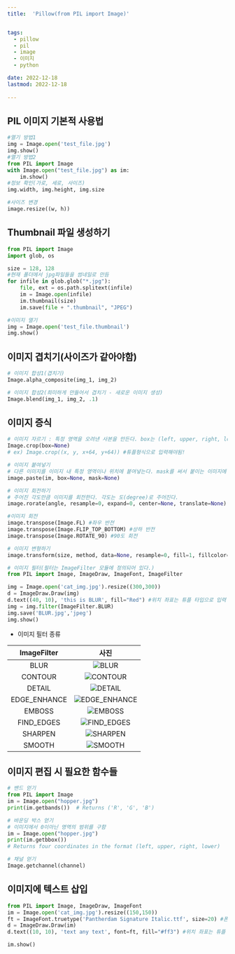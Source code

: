 ```yaml
---
title:  'Pillow(from PIL import Image)'


tags:
  - pillow
  - pil
  - image
  - 이미지
  - python

date: 2022-12-18
lastmod: 2022-12-18
 
---
```


## PIL 이미지 기본적 사용법

```python
#열기 방법1
img = Image.open('test_file.jpg') 
img.show()
#열기 방법2
from PIL import Image
with Image.open("test_file.jpg") as im:
    im.show()
#정보 확인(가로, 세로, 사이즈)
img.width, img.height, img.size

#사이즈 변경
image.resize((w, h))
```

## Thumbnail 파일 생성하기

```python
from PIL import Image
import glob, os

size = 128, 128
#현재 폴더에서 jpg파일들을 썸네일로 만듬
for infile in glob.glob("*.jpg"): 
    file, ext = os.path.splitext(infile)
    im = Image.open(infile)
    im.thumbnail(size)
    im.save(file + ".thumbnail", "JPEG")

#이미지 열기 
img = Image.open('test_file.thumbnail') 
img.show()

```

## 이미지 겹치기(사이즈가 같아야함)

```python
# 이미지 합성1(겹치기)
Image.alpha_composite(img_1, img_2)

# 이미지 합성2(희미하게 만들어서 겹치기 - 새로운 이미지 생성)
Image.blend(img_1, img_2, .1)
```

## 이미지 증식

```python
# 이미지 자르기 : 특정 영역을 오려낸 사본을 만든다. box는 (left, upper, right, lower)로 구성된 튜플이다.
Image.crop(box=None)
# ex) Image.crop((x, y, x+64, y+64)) #튜플형식으로 입력해야됨!

# 이미지 붙여넣기
# 다른 이미지를 이미지 내 특정 영역이나 위치에 붙여넣는다. mask를 써서 붙이는 이미지에 마스크를 적용할 수 있다. 마스크는 이미지 외에 투명도값을 줄 수 있다.
image.paste(im, box=None, mask=None) 

# 이미지 회전하기
# 주어진 각도만큼 이미지를 회전한다. 각도는 도(degree)로 주어진다.
image.rorate(angle, resample=0, expand=0, center=None, translate=None) 

#이미지 회전
image.transpose(Image.FL) #좌우 반전
image.transpose(Image.FLIP_TOP_BOTTOM) #상하 반전
image.transpose(Image.ROTATE_90) #90도 회전

# 이미지 변형하기
image.transform(size, method, data=None, resample=0, fill=1, fillcolor=None)

# 이미지 필터(필터는 ImageFilter 모듈에 정의되어 있다.)
from PIL import Image, ImageDraw, ImageFont, ImageFilter

img = Image.open('cat_img.jpg').resize((300,300))
d = ImageDraw.Draw(img)
d.text((40, 10), 'this is BLUR', fill="Red") #위치 좌표는 튜플 타입으로 입력
img = img.filter(ImageFilter.BLUR)
img.save('BLUR.jpg','jpeg')
img.show()
```

- 이미지 필터 종류

|ImageFilter|사진|
|:---:|:---:|
|BLUR|![BLUR](https://user-images.githubusercontent.com/111936229/208271779-48e0a90e-2c93-47d9-97ea-5120bf5a075e.jpg)|
|CONTOUR|![CONTOUR](https://user-images.githubusercontent.com/111936229/208271786-cdb09c15-8271-48d0-b832-78a41733bae7.jpg)|
| DETAIL|![DETAIL](https://user-images.githubusercontent.com/111936229/208271795-fe43c4c6-c6a3-4ec5-877f-fad93a902cfe.jpg)|
| EDGE_ENHANCE |![EDGE_ENHANCE](https://user-images.githubusercontent.com/111936229/208271797-992ebed3-a423-4b60-aefa-f3d680006dcc.jpg)|
| EMBOSS|![EMBOSS](https://user-images.githubusercontent.com/111936229/208271821-aa74874b-c2c6-40b0-89b4-a0198628935e.jpg)|
| FIND_EDGES|![FIND_EDGES](https://user-images.githubusercontent.com/111936229/208271814-ea6c1403-8e55-4bf8-8404-219983c4fe60.jpg)|
| SHARPEN|![SHARPEN](https://user-images.githubusercontent.com/111936229/208271800-172cfa3d-67b9-4f00-9478-3b88536651b2.jpg)|
| SMOOTH|![SMOOTH](https://user-images.githubusercontent.com/111936229/208271836-69cf97db-32e6-4b64-98ad-13c46660cfa7.jpg)|

## 이미지 편집 시 필요한 함수들

``` python
# 밴드 얻기
from PIL import Image
im = Image.open("hopper.jpg")
print(im.getbands())  # Returns ('R', 'G', 'B')

# 바운딩 박스 얻기
# 이미지에서 0이아닌 영역의 범위를 구함
im = Image.open("hopper.jpg")
print(im.getbbox())
# Returns four coordinates in the format (left, upper, right, lower)

# 채널 얻기
Image.getchannel(channel)
```


## 이미지에 텍스트 삽입

```python
from PIL import Image, ImageDraw, ImageFont
im = Image.open('cat_img.jpg').resize((150,150))
ft = ImageFont.truetype('Pantherdam Signature Italic.ttf', size=20) #폰트 사용시 파일 지정
d = ImageDraw.Draw(im)
d.text((10, 10), 'text any text', font=ft, fill="#ff3") #위치 좌표는 튜플 타입으로 입력

im.show()
```


